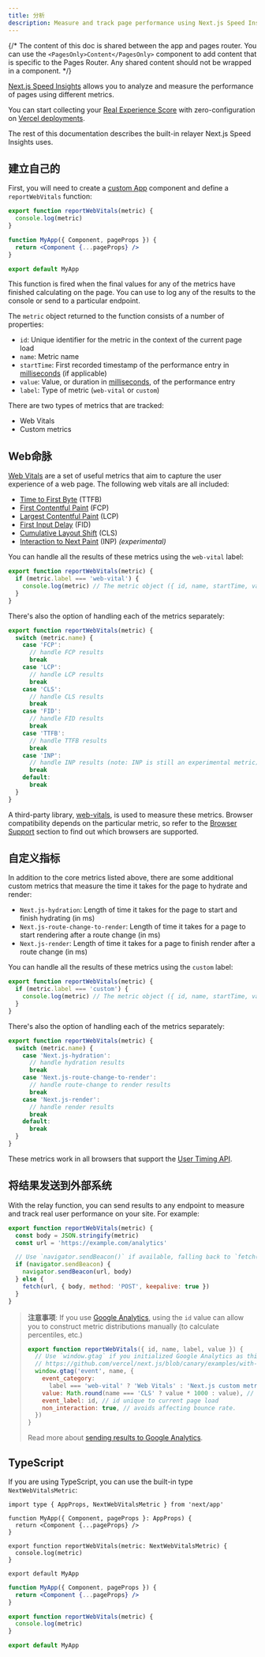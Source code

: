 ```yaml
---
title: 分析
description: Measure and track page performance using Next.js Speed Insights
---
```



{/* The content of this doc is shared between the app and pages router. You can use the `<PagesOnly>Content</PagesOnly>` component to add content that is specific to the Pages Router. Any shared content should not be wrapped in a component. */}

[Next.js Speed Insights](https://nextjs.org/analytics) allows you to analyze and measure the performance of
pages using different metrics.

You can start collecting your [Real Experience Score](https://vercel.com/docs/concepts/speed-insights#core-web-vitals-explained?utm_source=next-site&utm_medium=docs&utm_campaign=next-website) with zero-configuration on [Vercel deployments](https://vercel.com/docs/concepts/speed-insights?utm_source=next-site&utm_medium=docs&utm_campaign=next-website).

The rest of this documentation describes the built-in relayer Next.js Speed Insights uses.

<PagesOnly>

## 建立自己的

First, you will need to create a [custom App](/docs/pages/building-your-application/routing/custom-app) component and define a `reportWebVitals` function:

```jsx title="pages/_app.js"
export function reportWebVitals(metric) {
  console.log(metric)
}

function MyApp({ Component, pageProps }) {
  return <Component {...pageProps} />
}

export default MyApp
```

This function is fired when the final values for any of the metrics have finished calculating on
the page. You can use to log any of the results to the console or send to a particular endpoint.

The `metric` object returned to the function consists of a number of properties:

- `id`: Unique identifier for the metric in the context of the current page load
- `name`: Metric name
- `startTime`: First recorded timestamp of the performance entry in [milliseconds](https://developer.mozilla.org/en-US/docs/Web/API/DOMHighResTimeStamp) (if applicable)
- `value`: Value, or duration in [milliseconds](https://developer.mozilla.org/en-US/docs/Web/API/DOMHighResTimeStamp), of the performance entry
- `label`: Type of metric (`web-vital` or `custom`)

There are two types of metrics that are tracked:

- Web Vitals
- Custom metrics

</PagesOnly>

## Web命脉

[Web Vitals](https://web.dev/vitals/) are a set of useful metrics that aim to capture the user
experience of a web page. The following web vitals are all included:

- [Time to First Byte](https://developer.mozilla.org/en-US/docs/Glossary/Time_to_first_byte) (TTFB)
- [First Contentful Paint](https://developer.mozilla.org/en-US/docs/Glossary/First_contentful_paint) (FCP)
- [Largest Contentful Paint](https://web.dev/lcp/) (LCP)
- [First Input Delay](https://web.dev/fid/) (FID)
- [Cumulative Layout Shift](https://web.dev/cls/) (CLS)
- [Interaction to Next Paint](https://web.dev/inp/) (INP) _(experimental)_

<PagesOnly>

You can handle all the results of these metrics using the `web-vital` label:

```js
export function reportWebVitals(metric) {
  if (metric.label === 'web-vital') {
    console.log(metric) // The metric object ({ id, name, startTime, value, label }) is logged to the console
  }
}
```

There's also the option of handling each of the metrics separately:

```js
export function reportWebVitals(metric) {
  switch (metric.name) {
    case 'FCP':
      // handle FCP results
      break
    case 'LCP':
      // handle LCP results
      break
    case 'CLS':
      // handle CLS results
      break
    case 'FID':
      // handle FID results
      break
    case 'TTFB':
      // handle TTFB results
      break
    case 'INP':
      // handle INP results (note: INP is still an experimental metric)
      break
    default:
      break
  }
}
```

A third-party library, [web-vitals](https://github.com/GoogleChrome/web-vitals), is used to measure
these metrics. Browser compatibility depends on the particular metric, so refer to the [Browser
Support](https://github.com/GoogleChrome/web-vitals#browser-support) section to find out which
browsers are supported.

## 自定义指标

In addition to the core metrics listed above, there are some additional custom metrics that
measure the time it takes for the page to hydrate and render:

- `Next.js-hydration`: Length of time it takes for the page to start and finish hydrating (in ms)
- `Next.js-route-change-to-render`: Length of time it takes for a page to start rendering after a
  route change (in ms)
- `Next.js-render`: Length of time it takes for a page to finish render after a route change (in ms)

You can handle all the results of these metrics using the `custom` label:

```js
export function reportWebVitals(metric) {
  if (metric.label === 'custom') {
    console.log(metric) // The metric object ({ id, name, startTime, value, label }) is logged to the console
  }
}
```

There's also the option of handling each of the metrics separately:

```js
export function reportWebVitals(metric) {
  switch (metric.name) {
    case 'Next.js-hydration':
      // handle hydration results
      break
    case 'Next.js-route-change-to-render':
      // handle route-change to render results
      break
    case 'Next.js-render':
      // handle render results
      break
    default:
      break
  }
}
```

These metrics work in all browsers that support the [User Timing API](https://caniuse.com/#feat=user-timing).

## 将结果发送到外部系统

With the relay function, you can send results to any endpoint to measure and track
real user performance on your site. For example:

```js
export function reportWebVitals(metric) {
  const body = JSON.stringify(metric)
  const url = 'https://example.com/analytics'

  // Use `navigator.sendBeacon()` if available, falling back to `fetch()`.
  if (navigator.sendBeacon) {
    navigator.sendBeacon(url, body)
  } else {
    fetch(url, { body, method: 'POST', keepalive: true })
  }
}
```

> **注意事项**: If you use [Google Analytics](https://analytics.google.com/analytics/web/), using the
> `id` value can allow you to construct metric distributions manually (to calculate percentiles,
> etc.)
>
> ```js
> export function reportWebVitals({ id, name, label, value }) {
>   // Use `window.gtag` if you initialized Google Analytics as this example:
>   // https://github.com/vercel/next.js/blob/canary/examples/with-google-analytics/pages/_app.js
>   window.gtag('event', name, {
>     event_category:
>       label === 'web-vital' ? 'Web Vitals' : 'Next.js custom metric',
>     value: Math.round(name === 'CLS' ? value * 1000 : value), // values must be integers
>     event_label: id, // id unique to current page load
>     non_interaction: true, // avoids affecting bounce rate.
>   })
> }
> ```
>
> Read more about [sending results to Google Analytics](https://github.com/GoogleChrome/web-vitals#send-the-results-to-google-analytics).

## TypeScript

If you are using TypeScript, you can use the built-in type `NextWebVitalsMetric`:

```tsx title="pages/_app.tsx" switcher
import type { AppProps, NextWebVitalsMetric } from 'next/app'

function MyApp({ Component, pageProps }: AppProps) {
  return <Component {...pageProps} />
}

export function reportWebVitals(metric: NextWebVitalsMetric) {
  console.log(metric)
}

export default MyApp
```

```jsx title="pages/_app.js" switcher
function MyApp({ Component, pageProps }) {
  return <Component {...pageProps} />
}

export function reportWebVitals(metric) {
  console.log(metric)
}

export default MyApp
```

</PagesOnly>
